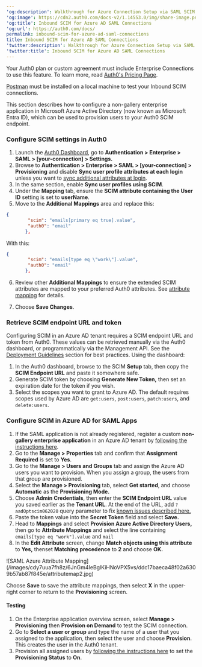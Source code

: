 ---
'og:description': Walkthrough for Azure Connection Setup via SAML SCIM
'og:image': https://cdn2.auth0.com/docs-v2/1.14553.0/img/share-image.png
'og:title': Inbound SCIM for Azure AD SAML Connections
'og:url': https://auth0.com/docs/
permalink: inbound-scim-for-azure-ad-saml-connections
title: Inbound SCIM for Azure AD SAML Connections
'twitter:description': Walkthrough for Azure Connection Setup via SAML SCIM
'twitter:title': Inbound SCIM for Azure AD SAML Connections
---
<Card title="Before you start">

Your Auth0 plan or custom agreement must include Enterprise Connections to use this feature. To learn more, read [Auth0's Pricing Page](https://auth0.com/pricing).

[Postman](https://www.postman.com/downloads/) must be installed on a local machine to test your Inbound SCIM connections.

</Card>

This section describes how to configure a non-gallery enterprise application in Microsoft Azure Active Directory (now known as Microsoft Entra ID), which can be used to provision users to your Auth0 SCIM endpoint.

### Configure SCIM settings in Auth0

1. Launch the [Auth0 Dashboard](https://manage.auth0.com/#/), go to **Authentication > Enterprise > SAML > [your-connection] > Settings.**
2. Browse to **Authentication > Enterprise > SAML > [your-connection] > Provisioning** and disable **Sync user profile attributes at each login** unless you want to [sync additional attributes at login](/docs/authenticate/protocols/scim/configure-inbound-scim).
3. In the same section, enable **Sync user profiles using SCIM**.
4. Under the **Mapping** tab, ensure the **SCIM attribute containing the User ID** setting is set to **userName**.
5. Move to the **Additional Mappings** area and replace this:

```json lines
{
		"scim": "emails[primary eq true].value",
		"auth0": "email"
	   },
```






With this:

```json lines
{
		"scim": "emails[type eq \"work\"].value",
		"auth0": "email"
	   },
```






6. Review other **Additional Mappings** to ensure the extended SCIM attributes are mapped to your preferred Auth0 attributes. See [attribute mapping](/docs/authenticate/protocols/scim/configure-inbound-scim#attribute-mapping) for details.

7. Choose **Save Changes**.

### Retrieve SCIM endpoint URL and token

Configuring SCIM in an Azure AD tenant requires a SCIM endpoint URL and token from Auth0. These values can be retrieved manually via the <Tooltip tip="Auth0 Dashboard: Auth0's main product to configure your services." cta="View Glossary" href="/docs/glossary?term=Auth0+dashboard">Auth0 dashboard</Tooltip>, or programmatically via the <Tooltip tip="Management API: A product to allow customers to perform administrative tasks." cta="View Glossary" href="/docs/glossary?term=Management+API">Management API</Tooltip>. See the [Deployment Guidelines](/docs/authenticate/protocols/scim/configure-inbound-scim#deployment-guidelines) section for best practices. Using the dashboard:

1. In the Auth0 dashboard, browse to the SCIM **Setup** tab, then copy the **SCIM Endpoint URL** and paste it somewhere safe.
2. Generate SCIM token by choosing **Generate New Token,** then set an expiration date for the token if you wish.
3. Select the scopes you want to grant to Azure AD. The default requires scopes used by Azure AD are `get:users`, `post:users`, `patch:users`, and `delete:users`.

### Configure SCIM in Azure AD for SAML Apps

1. If the SAML application is not already registered, register a custom **non-gallery enterprise application** in an Azure AD tenant by [following the instructions here](https://community.auth0.com/t/setting-up-azure-ad-as-saml-enterprise-connection/87829).
2. Go to the **Manage > Properties** tab and confirm that **Assignment Required** is set to **Yes**.
3. Go to the **Manage > Users and Groups** tab and assign the Azure AD users you want to provision. When you assign a group, the users from that group are provisioned.
4. Select the **Manage > Provisioning** tab, select **Get started**, and choose **Automatic** as the **Provisioning Mode.**
5. Choose **Admin Credentials**, then enter the **SCIM Endpoint URL** value you saved earlier as the **Tenant URL**. At the end of the URL, add `?aadOptscim062020` query parameter to fix [known issues described here.](https://learn.microsoft.com/en-us/azure/active-directory/app-provisioning/application-provisioning-config-problem-scim-compatibility)
6. Paste the token value into the **Secret Token** field and select **Save.**
7. Head to **Mappings** and select **Provision Azure Active Directory Users,** then go to **Attribute Mappings** and select the line containing `emails[type eq "work"].value` and `mail`
8. In the **Edit Attribute** screen, change **Match objects using this attribute** to **Yes,** thenset **Matching precedence** to **2** and choose **OK.**

<Frame>![SAML Azure Attribute Mapping](/images/cdy7uua7fh8z/6JnGm4IeBglKiHNoVPX5vs/ddc17baeca48f02a6309b57ab87f845e/attributemap2.jpg)</Frame>

Choose **Save** to save the attribute mappings, then select **X** in the upper-right corner to return to the **Provisioning** screen.

#### Testing

1. On the Enterprise application overview screen, select **Manage > Provisioning** then **Provision on Demand** to test the SCIM connection.
2. Go to **Select a user or group** and type the name of a user that you assigned to the application, then select the user and choose **Provision**. This creates the user in the Auth0 tenant.
3. Provision all assigned users by [following the instructions here](https://learn.microsoft.com/en-us/entra/identity/app-provisioning/configure-automatic-user-provisioning-portal#provisioning-status) to set the **Provisioning Status** to **On**.